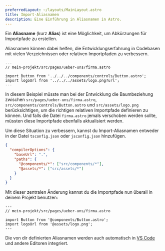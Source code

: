 ```yaml
---
preferredLayout: ~/layouts/MainLayout.astro
title: Import-Aliasnamen
description: Eine Einführung in Aliasnamen in Astro.
---
```


Ein **Aliasname** (kurz **Alias**) ist eine Möglichkeit, um Abkürzungen für Importpfade zu erstellen.

Aliasnamen können dabei helfen, die Entwicklungserfahrung in Codebasen mit vielen Verzeichnissen oder relativen Importpfaden zu verbessern.

```astro
---
// mein-projekt/src/pages/ueber-uns/firma.astro

import Button from '../../../components/controls/Button.astro';
import logoUrl from '../../../assets/logo.png?url';
---
```

In diesem Beispiel müsste man bei der Entwicklung die Baumbeziehung zwischen `src/pages/ueber-uns/firma.astro`, `src/components/controls/Button.astro` und `src/assets/logo.png` berücksichtigen, um die richtigen relativen Importpfade definieren zu können. Und falls die Datei `firma.astro` jemals verschoben werden sollte, müssten diese Importpfade ebenfalls aktualisiert werden.

Um diese Situation zu verbessern, kannst du Import-Aliasnamen entweder in der Datei `tsconfig.json` oder `jsconfig.json` hinzufügen.

```json
{
  "compilerOptions": {
    "baseUrl": ".",
    "paths": {
      "@components/*": ["src/components/*"],
      "@assets/*": ["src/assets/*"]
    }
  }
}
```

Mit dieser zentralen Änderung kannst du die Importpfade nun überall in deinem Projekt benutzen:

```astro
---
// mein-projekt/src/pages/ueber-uns/firma.astro

import Button from '@components/Button.astro';
import logoUrl from '@assets/logo.png';
---
```

Die von dir definierten Aliasnamen werden auch automatisch in [VS Code](https://code.visualstudio.com/docs/languages/jsconfig) und andere Editoren integriert.
